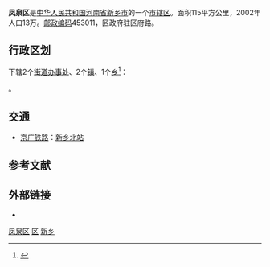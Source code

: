 {{Infobox China County
| county  = 凤泉区
| Photo = 
| Photoname=
| map = 
| map size = 
| Pinyin   = 
| Belong = [[河南省|河南省]][[新乡市|新乡市]]
| Types= [[市辖区|市辖区]]
| founded = 
| admincode= 410704
| seat = 
| officerTitle= 区长
| officer= 
| division =
| town=1
| township=1
| subdistrict= 
| post code = 
| phone code = 
| coordinate = 
| area = 115
| area land =  
| area water =  
| census yr = 2002年
| pop = 13万人
| density = 
| GDP = 
| web = 
}}
'''凤泉区'''是[[中华人民共和国|中华人民共和国]][[河南省|河南省]][[新乡市|新乡市]]的一个[[市辖区|市辖区]]。面积115平方公里，2002年人口13万。[[邮政编码|邮政编码]]453011，区政府驻区府路。

== 行政区划 ==
{{PAGENAMEBASE}}下辖2个[[街道办事处|街道办事处]]、2个[[行政建制镇|镇]]、1个[[乡_(中华人民共和国)|乡]]<ref>{{PRC admin/ref sgc|41/07/04}}</ref>：

{{PRC admin/children|41/07/04}}。

== 交通 ==
* {{rint|cn|rail}}[[京广铁路|京广铁路]]：[[新乡北站|新乡北站]]

== 参考文献 ==
{{Wikisource|国务院关于同意河南省调整新乡市市辖区和新乡县行政区划的批复}}
{{reflist}}

== 外部链接 ==
* {{Official website|http://www.fengquan.gov.cn/|name=新乡市凤泉区人民政府}}

{{新乡市凤泉区行政区划}}
{{新乡市行政区划}}
{{河南行政区划}}

[[category:凤泉区|]]
[[category:新乡区县市|区]]
[[category:河南市辖区|新乡]]
